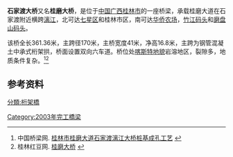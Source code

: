 {{Infobox_Bridge
|bridge_name=石家渡大桥
|native_name=桂磨大桥
|image=
|image_size=
|caption=
|official_name=
|carries=[[桂磨大道|桂磨大道]]
|crosses=[[漓江|漓江]]
|locale={{CHN}}[[广西壮族自治区|广西壮族自治区]][[桂林市|桂林市]]
|maint=
|id=
|design=
|mainspan={{convert|170|m|ft}}
|length={{convert|361.36|m|ft}}
|width={{convert|41|m|ft}}
|height=
|load=
|clearance=
|below={{convert|16.8|m|ft}}
|aadtraffic=
|traffic=
|designed_by=
|begin=2001年10月
|complete=
|open=2003年10月
|closed= 
|destruction=
|toll=
|also_known_as=
|map_cue=
|map_image=
|map_text=
|map_width= 
|coordinates=
|lat=
|long=
|extra=
}}

'''石家渡大桥'''又名'''桂磨大桥'''，是位于[[中国|中国]][[广西|广西]][[桂林市|桂林市]]的一座桥梁，承载桂磨大道在石家渡附近横跨[[漓江|漓江]]，北可达[[七星区|七星区]]和桂林市区，南可达[[华侨农场|华侨农场]]，[[竹江码头|竹江码头]]和[[磨盘山码头|磨盘山码头]]。

该桥全长361.36米，主跨径170米，主桥宽度41米，净高16.8米，主跨为钢管混凝土中承式桁架拱，桥面设置双向六车道。桥位处[[喀斯特地貌|喀斯特地貌]]岩溶地区，裂隙多，地质条件复杂。<ref>中国桥梁网. [http://www.cndao.com/productdetails.aspx?productID=11911 桂林市桂磨大道石家渡漓江大桥桩基成孔工艺] {{Wayback|url=http://www.cndao.com/productdetails.aspx?productID=11911 |date=20190520170653 }}</ref><ref>桂林红豆网. [http://www.guilinhd.com/staticpages/20111220/glhd4ef05325-208136.shtml 桂磨大桥] {{Wayback|url=http://www.guilinhd.com/staticpages/20111220/glhd4ef05325-208136.shtml |date=20120309141737 }}</ref>

==参考资料==
{{reflist}}

{{桂林桥梁}}

[[分類:桁架橋|分類:桁架橋]]
[[Category:2003年完工橋梁|Category:2003年完工橋梁]]